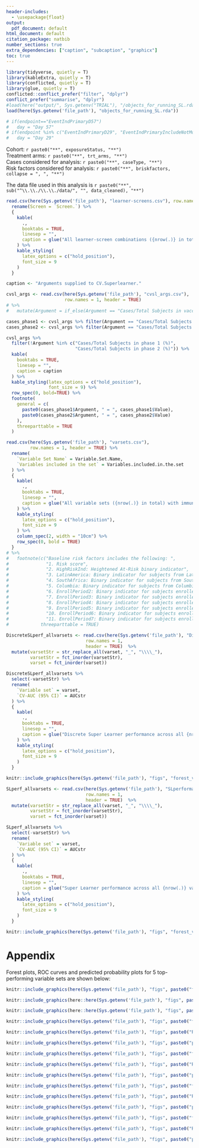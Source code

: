 ```yaml
---
header-includes:
  - \usepackage{float}
output:
  pdf_document: default
html_document: default
citation_package: natbib
number_sections: true
extra_dependencies: ["caption", "subcaption", "graphicx"]
toc: true
---
```


\maxdeadcycles=200

<!-- \clearpage -->
<!-- \section{Overview} -->


<!-- \clearpage -->
\section{Multivariable marker Super Learner modeling} 

```r
library(tidyverse, quietly = T)
library(kableExtra, quietly = T)
library(conflicted, quietly = T)
library(glue, quietly = T)
conflicted::conflict_prefer("filter", "dplyr")
conflict_prefer("summarise", "dplyr")
#load(here("output/", Sys.getenv("TRIAL"), "/objects_for_running_SL.rda"))
load(here(Sys.getenv('file_path'), "objects_for_running_SL.rda"))

# if(endpoint=="EventIndPrimaryD57")
#   day = "Day 57"
# if(endpoint %in% c("EventIndPrimaryD29", "EventIndPrimaryIncludeNotMolecConfirmedD29"))
#   day = "Day 29"
```

\vspace{2cm}


Cohort:  `r paste0("**", exposureStatus, "**")`     
Treatment arms: `r paste0("**", trt_arms, "**")`      
Cases considered for analysis: `r paste0("**", caseType, "**")`         
Risk factors considered for analysis:  `r paste0("**", briskfactors, collapse = ", ", "**")`

\vspace{2cm}

The data file used in this analysis is `r paste0("**", sub("^\\.\\./\\.\\./data/", "", data_cleaned), "**")`



\clearpage

```r

read.csv(here(Sys.getenv('file_path'), "learner-screens.csv"), row.names = 1, header = TRUE) %>%
  rename(Screen = `Screen.`) %>%
  { 
    kable(
      .,
      booktabs = TRUE,
      linesep = "",
      caption = glue("All learner-screen combinations ({nrow(.)} in total) used as input to the Super Learner.")
    ) %>%
    kable_styling(
      latex_options = c("hold_position"),
      font_size = 9
    )
  }

```




```r
caption <- "Arguments supplied to CV.Superlearner."

cvsl_args <- read.csv(here(Sys.getenv('file_path'), "cvsl_args.csv"),
                      row.names = 1, header = TRUE) 
# %>%
#   mutate(Argument = if_else(Argument == "Cases/Total Subjects in vaccine group (%)", "Cases/Total Subjects in phase 2 (%)", Argument)) 

cases_phase1 <- cvsl_args %>% filter(Argument == "Cases/Total Subjects in phase 1 (%)")
cases_phase2 <- cvsl_args %>% filter(Argument == "Cases/Total Subjects in phase 2 (%)")

cvsl_args %>%
  filter(!Argument %in% c("Cases/Total Subjects in phase 1 (%)",
                          "Cases/Total Subjects in phase 2 (%)")) %>%
  kable(
    booktabs = TRUE,
    linesep = "",
    caption = caption
  ) %>%
  kable_styling(latex_options = c("hold_position"),
                font_size = 9) %>%
  row_spec(0, bold=TRUE) %>%
  footnote(
    general = c(
      paste0(cases_phase1$Argument, " = ", cases_phase1$Value),
      paste0(cases_phase2$Argument, " = ", cases_phase2$Value)
    ),
    threeparttable = TRUE
  )

```



\clearpage
```r

read.csv(here(Sys.getenv('file_path'), "varsets.csv"),
         row.names = 1, header = TRUE) %>%
  rename(
    `Variable Set Name` = Variable.Set.Name,
    `Variables included in the set` = Variables.included.in.the.set
  ) %>%
  {
    kable(
      .,
      booktabs = TRUE,
      linesep = "",
      caption = glue("All variable sets ({nrow(.)} in total) with immunological markers for which Super Learner was run.")
    ) %>%
    kable_styling(
      latex_options = c("hold_position"),
      font_size = 9
    ) %>%
    column_spec(2, width = "10cm") %>%
    row_spec(0, bold = TRUE)
  }
# %>%
#   footnote(c("Baseline risk factors includes the following: ",
#              "1. Risk score",
#              "2. HighRiskInd: Heightened At-Risk binary indicator",
#              "3. LatinAmerica: Binary indicator for subjects from Latin America except Columbia",
#              "4. SouthAfrica: Binary indicator for subjects from South Africa",
#              "5. Columbia: Binary indicator for subjects from Columbia",
#              "6. EnrollPeriod2: Binary indicator for subjects enrolled in the 2nd biweekly enrollment period",
#              "7. EnrollPeriod3: Binary indicator for subjects enrolled in the 3rd biweekly enrollment period",
#              "8. EnrollPeriod4: Binary indicator for subjects enrolled in the 4th biweekly enrollment period",
#              "9. EnrollPeriod5: Binary indicator for subjects enrolled in the 5th biweekly enrollment period",
#              "10. EnrollPeriod6: Binary indicator for subjects enrolled in the 6th biweekly enrollment period",
#              "11. EnrollPeriod7: Binary indicator for subjects enrolled in the 7th biweekly enrollment period"),
#            threeparttable = TRUE)

```


\begin{landscape}

\clearpage

```r

df = read.csv(here(Sys.getenv('file_path'), "varsets_with_markers_table.csv"), header = TRUE) 

# Find the row number that matches the target string
cutoff_row <- which(df$varset == "varset_combin_D1nD15")

df %>% 
  dplyr::slice(1:cutoff_row) %>% # Filter rows from the top up to and including that row
  mutate(markers = if_else(varset == "varset_baselineRiskFactors", "N/A", markers)) %>%
  rename(`Variable Set` = `varset`,
         Markers = markers) %>%
  kable(
    booktabs = TRUE,
    longtable = TRUE,
    linesep = "",
    caption = glue("Markers included in the base, unique variable sets. Variable sets that are a combination of these base variable sets are not shown."),
    caption.short = ""
  ) %>%
  kable_styling(
    latex_options = c("hold_position", "repeat_header", "striped"),
    font_size = 9
  ) %>%
  column_spec(2, width = "12cm") %>%
  kable_classic("striped")

rm(df)

```


\end{landscape}

\clearpage

```r

DiscreteSLperf_allvarsets <- read.csv(here(Sys.getenv('file_path'), "DiscreteSLperformance_allvarsets.csv"),
                              row.names = 1,
                              header = TRUE)  %>%
  mutate(varsetStr = str_replace_all(varset, "_", "\\\\_"),
         varsetStr = fct_inorder(varsetStr),
         varset = fct_inorder(varset))

DiscreteSLperf_allvarsets %>%
  select(-varsetStr) %>%
  rename(
    `Variable set` = varset,
    `CV-AUC (95% CI)` = AUCstr
  ) %>%
  {
    kable(
      .,
      booktabs = TRUE,
      linesep = "",
      caption = glue("Discrete Super Learner performance across all {nrow(.)} variable sets sorted by weighted CV-AUC performance.")
    ) %>%
    kable_styling(
      latex_options = c("hold_position"),
      font_size = 9
    )
  }


```


\clearpage
```r

knitr::include_graphics(here(Sys.getenv('file_path'), "figs", "forest_vacc_cvaucs_allDiscrete SLs.png"))

```




\clearpage

```r

SLperf_allvarsets <- read.csv(here(Sys.getenv('file_path'), "SLperformance_allvarsets.csv"),
                              row.names = 1,
                              header = TRUE)  %>%
  mutate(varsetStr = str_replace_all(varset, "_", "\\\\_"),
         varsetStr = fct_inorder(varsetStr),
         varset = fct_inorder(varset))

SLperf_allvarsets %>%
  select(-varsetStr) %>%
  rename(
    `Variable set` = varset,
    `CV-AUC (95% CI)` = AUCstr
  ) %>%
  {
    kable(
      .,
      booktabs = TRUE,
      linesep = "",
      caption = glue("Super Learner performance across all {nrow(.)} variable sets sorted by weighted CV-AUC performance.")
    ) %>%
    kable_styling(
      latex_options = c("hold_position"),
      font_size = 9
    )
  }


```




\clearpage
```r

knitr::include_graphics(here(Sys.getenv('file_path'), "figs", "forest_vacc_cvaucs_allSLs.png"))

```



<!-- \clearpage -->
<!-- \section{Variable set importance} -->

<!-- ```{r vim-estimates-grp, warning=FALSE, echo=FALSE, message=FALSE} -->
<!-- caption <- "Estimated variable importance (estimated difference in CV-AUC with 95\\% CI) of each variable set relative to baseline risk factors." -->

<!-- read.csv(here("cor_surrogates", "output", Sys.getenv("TRIAL"), "vim_estimates.csv"), -->
<!--          row.names = 1, -->
<!--          header = TRUE) %>% -->
<!--   filter(group) %>% -->
<!--   filter(!grepl("base", variable_set)) %>% -->
<!--   arrange(-as.numeric(est)) %>% -->
<!--   mutate(est = format(round(est, 3), nsmall = 3), -->
<!--          ci_ll = format(round(ci_ll, 3), nsmall = 3), -->
<!--          ci_ul = format(round(ci_ul, 3), nsmall = 3), -->
<!--          se = format(round(se, 3), nsmall = 3), -->
<!--          pval = format(round(pval, 3), nsmall = 3), -->
<!--          estCI = paste0(est, " [", ci_ll, ", ", ci_ul, "]")) %>% -->
<!--   select(variable_set, estCI, se, pval) %>% -->
<!--   rename(`Variable set` = variable_set, -->
<!--          `VIM estimate [95% CI]` = estCI, -->
<!--          `std.error` = se, -->
<!--          `p-value` = pval) %>% -->
<!--   kable( -->
<!--     booktabs = TRUE, -->
<!--     linesep = "", -->
<!--     caption = caption -->
<!--   ) %>% -->
<!--   kable_styling(latex_options = c("hold_position"), -->
<!--                 font_size = 9) -->

<!-- ``` -->

<!-- \clearpage -->
<!-- ```{r, echo=FALSE, out.width="99%", out.height="120%", fig.cap="Forest plot showing estimated variable importance (estimated difference in CV-AUC with 95\\% CI) of each variable set relative to baseline risk factors."} -->

<!-- knitr::include_graphics(paste0("figs/", Sys.getenv("TRIAL"), "/group_vim_forest_plot.png")) -->

<!-- ``` -->



<!-- \clearpage -->

<!-- ```{r vim-predictiveness-grp, warning=FALSE, echo=FALSE, message=FALSE} -->
<!-- caption <- "Estimated predictiveness (CV-AUC with 95\\% CI) for all variable sets derived upon sample splitting. Discrepancies between these CV-AUC estimates and the estimates provided in Table 4 and Figure 1 are expected to diminish with increase in sample size." -->

<!-- read.csv(paste0("output/", Sys.getenv("TRIAL"), "/vim_predictiveness_estimates.csv"), -->
<!--          row.names = 1, -->
<!--          header = TRUE) %>% -->
<!--   filter(group) %>% -->
<!--   arrange(-as.numeric(est)) %>% -->
<!--   mutate(est = format(round(est, 3), nsmall = 3), -->
<!--          ci_ll = format(round(ci_ll, 3), nsmall = 3), -->
<!--          ci_ul = format(round(ci_ul, 3), nsmall = 3), -->
<!--          se = format(round(se, 3), nsmall = 3), -->
<!--          estCI = paste0(est, " [", ci_ll, ", ", ci_ul, "]")) %>% -->
<!--   select(variable_set, estCI, se) %>% -->
<!--   rename(`Variable set` = variable_set, -->
<!--          `Predictiveness estimate [95% CI]` = estCI, -->
<!--          `std.error` = se) %>% -->
<!--   kable( -->
<!--     booktabs = TRUE, -->
<!--     linesep = "", -->
<!--     caption = caption -->
<!--   ) %>% -->
<!--   kable_styling(latex_options = c("hold_position"), -->
<!--                 font_size = 9) -->

<!-- ``` -->



<!-- \clearpage -->
<!-- ```{r, echo=FALSE, out.width="99%", out.height="120%", fig.cap="Forest plot showing estimated predictiveness (CV-AUC with 95\\% CI) across all variable sets derived upon sample splitting. Discrepancies between these CV-AUC estimates and the estimates provided in Table 4 and Figure 1 are expected to diminish with increase in sample size. Dashed vertical line drawn at CV-AUC = 0.5 represents predictiveness similar to random chance."} -->

<!-- knitr::include_graphics(paste0("figs/", Sys.getenv("TRIAL"), "/group_pred_forest_plot.png")) -->

<!-- ``` -->

<!-- \clearpage -->
<!-- \section{Individual variable importance} -->

<!-- ```{r vim-estimates-vars, warning=FALSE, echo=FALSE, message=FALSE} -->
<!-- caption <- "Estimated variable importance (estimated difference in CV-AUC with 95\\% CI) of each individual variable relative to baseline risk factors." -->

<!-- read.csv(paste0("output/", Sys.getenv("TRIAL"), "/vim_estimates.csv"), -->
<!--          row.names = 1, -->
<!--          header = TRUE) %>% -->
<!--   filter(!group) %>% -->
<!--   filter(!grepl("base", variable_set)) %>% -->
<!--   arrange(-as.numeric(est)) %>% -->
<!--   mutate(est = format(round(est, 3), nsmall = 3), -->
<!--          ci_ll = format(round(ci_ll, 3), nsmall = 3), -->
<!--          ci_ul = format(round(ci_ul, 3), nsmall = 3), -->
<!--          se = format(round(se, 3), nsmall = 3), -->
<!--          pval = format(round(pval, 3), nsmall = 3), -->
<!--          estCI = paste0(est, " [", ci_ll, ", ", ci_ul, "]")) %>% -->
<!--   select(variable_set, estCI, se, pval) %>% -->
<!--   rename(`Variable name` = variable_set, -->
<!--          `VIM estimate [95% CI]` = estCI, -->
<!--          `std.error` = se, -->
<!--          `p-value` = pval) %>% -->
<!--   kable( -->
<!--     booktabs = TRUE, -->
<!--     linesep = "", -->
<!--     caption = caption -->
<!--   ) %>% -->
<!--   kable_styling(latex_options = c("hold_position"), -->
<!--                 font_size = 9) -->

<!-- ``` -->

<!-- \clearpage -->
<!-- ```{r, echo=FALSE, out.width="99%", out.height="120%", fig.cap="Forest plot showing estimated variable importance (estimated difference in CV-AUC with 95\\% CI) of each individual variable relative to baseline risk factors."} -->

<!-- knitr::include_graphics(paste0("figs/", Sys.getenv("TRIAL"), "/individual_vim_forest_plot.png")) -->

<!-- ``` -->



<!-- \clearpage -->

<!-- ```{r vim-predictiveness-vars, warning=FALSE, echo=FALSE, message=FALSE} -->
<!-- caption <- "Estimated predictiveness (CV-AUC with 95\\% CI) of each individual variable derived upon sample splitting." -->

<!-- read.csv(paste0("output/", Sys.getenv("TRIAL"), "/vim_predictiveness_estimates.csv"), -->
<!--          row.names = 1, -->
<!--          header = TRUE) %>% -->
<!--   filter(!group) %>% -->
<!--   arrange(-as.numeric(est)) %>% -->
<!--   mutate(est = format(round(est, 3), nsmall = 3), -->
<!--          ci_ll = format(round(ci_ll, 3), nsmall = 3), -->
<!--          ci_ul = format(round(ci_ul, 3), nsmall = 3), -->
<!--          se = format(round(se, 3), nsmall = 3), -->
<!--          estCI = paste0(est, " [", ci_ll, ", ", ci_ul, "]")) %>% -->
<!--   select(variable_set, estCI, se) %>% -->
<!--   rename(`Variable name` = variable_set, -->
<!--          `Predictiveness estimate [95% CI]` = estCI, -->
<!--          `std.error` = se) %>% -->
<!--   kable( -->
<!--     booktabs = TRUE, -->
<!--     linesep = "", -->
<!--     caption = caption -->
<!--   ) %>% -->
<!--   kable_styling(latex_options = c("hold_position"), -->
<!--                 font_size = 9) -->

<!-- ``` -->



<!-- \clearpage -->
<!-- ```{r, echo=FALSE, out.width="99%", out.height="120%", fig.cap="Forest plot showing estimated predictiveness (CV-AUC with 95\\% CI) across all individual variables derived upon sample splitting. Dashed vertical line drawn at CV-AUC = 0.5 represents predictiveness similar to random chance."} -->

<!-- knitr::include_graphics(paste0("figs/", Sys.getenv("TRIAL"), "/individual_pred_forest_plot.png")) -->

<!-- ``` -->







\clearpage
# Appendix
Forest plots, ROC curves and predicted probability plots for 5 top-performing variable sets are shown below:


```r
knitr::include_graphics(here(Sys.getenv('file_path'), "figs", paste0("forest_vacc_cvaucs_", levels(DiscreteSLperf_allvarsets$varset)[1], ".png")))
```

```r
knitr::include_graphics(here::here(Sys.getenv('file_path'), "figs", paste0("ROCcurve_", levels(DiscreteSLperf_allvarsets$varset)[1], ".png")))
```

```r
knitr::include_graphics(here::here(Sys.getenv('file_path'), "figs", paste0("predProb_", levels(DiscreteSLperf_allvarsets$varset)[1], ".png")))
```



```r
knitr::include_graphics(here(Sys.getenv('file_path'), "figs", paste0("forest_vacc_cvaucs_", levels(DiscreteSLperf_allvarsets$varset)[2], ".png")))
```

```r
knitr::include_graphics(here(Sys.getenv('file_path'), "figs", paste0("ROCcurve_", levels(DiscreteSLperf_allvarsets$varset)[2], ".png")))
```

```r
knitr::include_graphics(here(Sys.getenv('file_path'), "figs", paste0("predProb_", levels(DiscreteSLperf_allvarsets$varset)[2], ".png")))
```

```r
knitr::include_graphics(here(Sys.getenv('file_path'), "figs", paste0("forest_vacc_cvaucs_", levels(DiscreteSLperf_allvarsets$varset)[3], ".png")))
```

```r
knitr::include_graphics(here(Sys.getenv('file_path'), "figs", paste0("ROCcurve_", levels(DiscreteSLperf_allvarsets$varset)[3], ".png")))
```

```r
knitr::include_graphics(here(Sys.getenv('file_path'), "figs", paste0("predProb_", levels(DiscreteSLperf_allvarsets$varset)[3], ".png")))
```

```r
knitr::include_graphics(here(Sys.getenv('file_path'), "figs", paste0("forest_vacc_cvaucs_", levels(DiscreteSLperf_allvarsets$varset)[4], ".png")))
```

```r
knitr::include_graphics(here(Sys.getenv('file_path'), "figs", paste0("ROCcurve_", levels(DiscreteSLperf_allvarsets$varset)[4], ".png")))
```

```r
knitr::include_graphics(here(Sys.getenv('file_path'), "figs", paste0("predProb_", levels(DiscreteSLperf_allvarsets$varset)[4], ".png")))
```

```r
knitr::include_graphics(here(Sys.getenv('file_path'), "figs", paste0("forest_vacc_cvaucs_", levels(DiscreteSLperf_allvarsets$varset)[5], ".png")))
```

```r
knitr::include_graphics(here(Sys.getenv('file_path'), "figs", paste0("ROCcurve_", levels(DiscreteSLperf_allvarsets$varset)[5], ".png")))
```

```r
knitr::include_graphics(here(Sys.getenv('file_path'), "figs", paste0("predProb_", levels(DiscreteSLperf_allvarsets$varset)[5], ".png")))
```




<!-- ```{r, echo=FALSE, out.width="99%", out.height="120%", fig.cap=paste0("Variable set ``", levels(DiscreteSLperf_allvarsets$varsetStr)[6], "'': Weighted CV-AUC (95\\% CI) of algorithms for predicting COVID-19 cases.")} -->
<!-- knitr::include_graphics(here("cor_surrogates", "figs", Sys.getenv("TRIAL"), paste0("forest_vacc_cvaucs_", levels(DiscreteSLperf_allvarsets$varset)[6], ".png"))) -->
<!-- ``` -->

<!-- ```{r, echo=FALSE, out.width="99%", out.height="120%", fig.cap=paste0("Variable set ``", levels(DiscreteSLperf_allvarsets$varsetStr)[6], "'': Weighted CV-AUC ROC curves of top two individual learners along with Super Learner and discrete-SL.")} -->
<!-- knitr::include_graphics(here("cor_surrogates", "figs", Sys.getenv("TRIAL"), paste0("ROCcurve_", levels(DiscreteSLperf_allvarsets$varset)[6], ".png"))) -->
<!-- ``` -->

<!-- ```{r, echo=FALSE, out.width="99%", out.height="120%", fig.cap=paste0("Variable set ``", levels(DiscreteSLperf_allvarsets$varsetStr)[6], "'': Weighted prediction probability plots with median (IQR) for top two individual learners, Super Learner and discrete-SL.")} -->
<!-- knitr::include_graphics(here("cor_surrogates", "figs", Sys.getenv("TRIAL"), paste0("predProb_", levels(DiscreteSLperf_allvarsets$varset)[6], ".png"))) -->
<!-- ``` -->

<!-- ```{r, echo=FALSE, out.width="99%", out.height="120%", fig.cap=paste0("Variable set ``", levels(DiscreteSLperf_allvarsets$varsetStr)[7], "'': Weighted CV-AUC (95\\% CI) of algorithms for predicting COVID-19 cases.")} -->
<!-- knitr::include_graphics(here("cor_surrogates", "figs", Sys.getenv("TRIAL"), paste0("forest_vacc_cvaucs_", levels(DiscreteSLperf_allvarsets$varset)[7], ".png"))) -->
<!-- ``` -->

<!-- ```{r, echo=FALSE, out.width="99%", out.height="120%", fig.cap=paste0("Variable set ``", levels(DiscreteSLperf_allvarsets$varsetStr)[7], "'': Weighted CV-AUC ROC curves of top two individual learners along with Super Learner and discrete-SL.")} -->
<!-- knitr::include_graphics(here("cor_surrogates", "figs", Sys.getenv("TRIAL"), paste0("ROCcurve_", levels(DiscreteSLperf_allvarsets$varset)[7], ".png"))) -->
<!-- ``` -->

<!-- ```{r, echo=FALSE, out.width="99%", out.height="120%", fig.cap=paste0("Variable set ``", levels(DiscreteSLperf_allvarsets$varsetStr)[7], "'': Weighted prediction probability plots with median (IQR) for top two individual learners, Super Learner and discrete-SL.")} -->
<!-- knitr::include_graphics(here("cor_surrogates", "figs", Sys.getenv("TRIAL"), paste0("predProb_", levels(DiscreteSLperf_allvarsets$varset)[7], ".png"))) -->
<!-- ``` -->

<!-- ```{r, echo=FALSE, out.width="99%", out.height="120%", fig.cap=paste0("Variable set ``", levels(DiscreteSLperf_allvarsets$varsetStr)[8], "'': Weighted CV-AUC (95\\% CI) of algorithms for predicting COVID-19 cases.")} -->
<!-- knitr::include_graphics(here("cor_surrogates", "figs", Sys.getenv("TRIAL"), paste0("forest_vacc_cvaucs_", levels(DiscreteSLperf_allvarsets$varset)[8], ".png"))) -->
<!-- ``` -->

<!-- ```{r, echo=FALSE, out.width="99%", out.height="120%", fig.cap=paste0("Variable set ``", levels(DiscreteSLperf_allvarsets$varsetStr)[8], "'': Weighted CV-AUC ROC curves of top two individual learners along with Super Learner and discrete-SL.")} -->
<!-- knitr::include_graphics(here("cor_surrogates", "figs", Sys.getenv("TRIAL"), paste0("ROCcurve_", levels(DiscreteSLperf_allvarsets$varset)[8], ".png"))) -->
<!-- ``` -->

<!-- ```{r, echo=FALSE, out.width="99%", out.height="120%", fig.cap=paste0("Variable set ``", levels(DiscreteSLperf_allvarsets$varsetStr)[8], "'': Weighted prediction probability plots with median (IQR) for top two individual learners, Super Learner and discrete-SL.")} -->
<!-- knitr::include_graphics(here("cor_surrogates", "figs", Sys.getenv("TRIAL"), paste0("predProb_", levels(DiscreteSLperf_allvarsets$varset)[8], ".png"))) -->
<!-- ``` -->

<!-- ```{r, echo=FALSE, out.width="99%", out.height="120%", fig.cap=paste0("Variable set ``", levels(DiscreteSLperf_allvarsets$varsetStr)[9], "'': Weighted CV-AUC (95\\% CI) of algorithms for predicting COVID-19 cases.")} -->
<!-- knitr::include_graphics(here("cor_surrogates", "figs", Sys.getenv("TRIAL"), paste0("forest_vacc_cvaucs_", levels(DiscreteSLperf_allvarsets$varset)[9], ".png"))) -->
<!-- ``` -->

<!-- ```{r, echo=FALSE, out.width="99%", out.height="120%", fig.cap=paste0("Variable set ``", levels(DiscreteSLperf_allvarsets$varsetStr)[9], "'': Weighted CV-AUC ROC curves of top two individual learners along with Super Learner and discrete-SL.")} -->
<!-- knitr::include_graphics(here("cor_surrogates", "figs", Sys.getenv("TRIAL"), paste0("ROCcurve_", levels(DiscreteSLperf_allvarsets$varset)[9], ".png"))) -->
<!-- ``` -->

<!-- ```{r, echo=FALSE, out.width="99%", out.height="120%", fig.cap=paste0("Variable set ``", levels(DiscreteSLperf_allvarsets$varsetStr)[9], "'': Weighted prediction probability plots with median (IQR) for top two individual learners, Super Learner and discrete-SL.")} -->
<!-- knitr::include_graphics(here("cor_surrogates", "figs", Sys.getenv("TRIAL"), paste0("predProb_", levels(DiscreteSLperf_allvarsets$varset)[9], ".png"))) -->
<!-- ``` -->

<!-- ```{r, echo=FALSE, out.width="99%", out.height="120%", fig.cap=paste0("Variable set ``", levels(DiscreteSLperf_allvarsets$varsetStr)[10], "'': Weighted CV-AUC (95\\% CI) of algorithms for predicting COVID-19 cases.")} -->
<!-- knitr::include_graphics(here("cor_surrogates", "figs", Sys.getenv("TRIAL"), paste0("forest_vacc_cvaucs_", levels(DiscreteSLperf_allvarsets$varset)[10], ".png"))) -->
<!-- ``` -->

<!-- ```{r, echo=FALSE, out.width="99%", out.height="120%", fig.cap=paste0("Variable set ``", levels(DiscreteSLperf_allvarsets$varsetStr)[10], "'': Weighted CV-AUC ROC curves of top two individual learners along with Super Learner and discrete-SL.")} -->
<!-- knitr::include_graphics(here("cor_surrogates", "figs", Sys.getenv("TRIAL"), paste0("ROCcurve_", levels(DiscreteSLperf_allvarsets$varset)[10], ".png"))) -->
<!-- ``` -->

<!-- ```{r, echo=FALSE, out.width="99%", out.height="120%", fig.cap=paste0("Variable set ``", levels(DiscreteSLperf_allvarsets$varsetStr)[10], "'': Weighted prediction probability plots with median (IQR) for top two individual learners, Super Learner and discrete-SL.")} -->
<!-- knitr::include_graphics(here("cor_surrogates", "figs", Sys.getenv("TRIAL"), paste0("predProb_", levels(DiscreteSLperf_allvarsets$varset)[10], ".png"))) -->
<!-- ``` -->

<!-- ```{r, echo=FALSE, out.width="99%", out.height="120%", fig.cap=paste0("Variable set ``", levels(DiscreteSLperf_allvarsets$varsetStr)[11], "'': Weighted CV-AUC (95\\% CI) of algorithms for predicting COVID-19 cases.")} -->
<!-- knitr::include_graphics(here("cor_surrogates", "figs", Sys.getenv("TRIAL"), paste0("forest_vacc_cvaucs_", levels(DiscreteSLperf_allvarsets$varset)[11], ".png"))) -->
<!-- ``` -->

<!-- ```{r, echo=FALSE, out.width="99%", out.height="120%", fig.cap=paste0("Variable set ``", levels(DiscreteSLperf_allvarsets$varsetStr)[11], "'': Weighted CV-AUC ROC curves of top two individual learners along with Super Learner and discrete-SL.")} -->
<!-- knitr::include_graphics(here("cor_surrogates", "figs", Sys.getenv("TRIAL"), paste0("ROCcurve_", levels(DiscreteSLperf_allvarsets$varset)[11], ".png"))) -->
<!-- ``` -->

<!-- ```{r, echo=FALSE, out.width="99%", out.height="120%", fig.cap=paste0("Variable set ``", levels(DiscreteSLperf_allvarsets$varsetStr)[11], "'': Weighted prediction probability plots with median (IQR) for top two individual learners, Super Learner and discrete-SL.")} -->
<!-- knitr::include_graphics(here("cor_surrogates", "figs", Sys.getenv("TRIAL"), paste0("predProb_", levels(DiscreteSLperf_allvarsets$varset)[11], ".png"))) -->
<!-- ``` -->


<!-- ```{r, echo=FALSE, out.width="99%", out.height="120%", fig.cap=paste0("Variable set ``", levels(DiscreteSLperf_allvarsets$varsetStr)[12], "'': Weighted CV-AUC (95\\% CI) of algorithms for predicting COVID-19 cases.")} -->
<!-- knitr::include_graphics(here("cor_surrogates", "figs", Sys.getenv("TRIAL"), paste0("forest_vacc_cvaucs_", levels(DiscreteSLperf_allvarsets$varset)[12], ".png"))) -->
<!-- ``` -->

<!-- ```{r, echo=FALSE, out.width="99%", out.height="120%", fig.cap=paste0("Variable set ``", levels(DiscreteSLperf_allvarsets$varsetStr)[12], "'': Weighted CV-AUC ROC curves of top two individual learners along with Super Learner and discrete-SL.")} -->
<!-- knitr::include_graphics(here("cor_surrogates", "figs", Sys.getenv("TRIAL"), paste0("ROCcurve_", levels(DiscreteSLperf_allvarsets$varset)[12], ".png"))) -->
<!-- ``` -->

<!-- ```{r, echo=FALSE, out.width="99%", out.height="120%", fig.cap=paste0("Variable set ``", levels(DiscreteSLperf_allvarsets$varsetStr)[12], "'': Weighted prediction probability plots with median (IQR) for top two individual learners, Super Learner and discrete-SL.")} -->
<!-- knitr::include_graphics(here("cor_surrogates", "figs", Sys.getenv("TRIAL"), paste0("predProb_", levels(DiscreteSLperf_allvarsets$varset)[12], ".png"))) -->
<!-- ``` -->

<!-- ```{r, echo=FALSE, out.width="99%", out.height="120%", fig.cap=paste0("Variable set ``", levels(DiscreteSLperf_allvarsets$varsetStr)[13], "'': Weighted CV-AUC (95\\% CI) of algorithms for predicting COVID-19 cases.")} -->
<!-- knitr::include_graphics(here("cor_surrogates", "figs", Sys.getenv("TRIAL"), paste0("forest_vacc_cvaucs_", levels(DiscreteSLperf_allvarsets$varset)[13], ".png"))) -->
<!-- ``` -->

<!-- ```{r, echo=FALSE, out.width="99%", out.height="120%", fig.cap=paste0("Variable set ``", levels(DiscreteSLperf_allvarsets$varsetStr)[13], "'': Weighted CV-AUC ROC curves of top two individual learners along with Super Learner and discrete-SL.")} -->
<!-- knitr::include_graphics(here("cor_surrogates", "figs", Sys.getenv("TRIAL"), paste0("ROCcurve_", levels(DiscreteSLperf_allvarsets$varset)[13], ".png"))) -->
<!-- ``` -->

<!-- ```{r, echo=FALSE, out.width="99%", out.height="120%", fig.cap=paste0("Variable set ``", levels(DiscreteSLperf_allvarsets$varsetStr)[13], "'': Weighted prediction probability plots with median (IQR) for top two individual learners, Super Learner and discrete-SL.")} -->
<!-- knitr::include_graphics(here("cor_surrogates", "figs", Sys.getenv("TRIAL"), paste0("predProb_", levels(DiscreteSLperf_allvarsets$varset)[13], ".png"))) -->
<!-- ``` -->



<!-- ```{r get-reference-varset-index, echo=FALSE, include=FALSE} -->

<!-- ref_varset_index = which(DiscreteSLperf_allvarsets$varset == "1_baselineRiskFactors") -->

<!-- ``` -->


<!-- ```{r, echo=FALSE, out.width="99%", out.height="120%", fig.cap=paste0("Variable set ``", levels(DiscreteSLperf_allvarsets$varsetStr)[ref_varset_index], "'': Weighted CV-AUC (95\\% CI) of algorithms for predicting COVID-19 cases.")} -->
<!-- knitr::include_graphics(here(Sys.getenv('file_path'), "figs", paste0("forest_vacc_cvaucs_", levels(DiscreteSLperf_allvarsets$varset)[ref_varset_index], ".png"))) -->
<!-- ``` -->

<!-- ```{r, echo=FALSE, out.width="99%", out.height="120%", fig.cap=paste0("Variable set ``", levels(DiscreteSLperf_allvarsets$varsetStr)[ref_varset_index], "'': Weighted CV-AUC ROC curves of top two individual learners along with Super Learner and discrete-SL.")} -->
<!-- knitr::include_graphics(here(Sys.getenv('file_path'), "figs", paste0("ROCcurve_", levels(DiscreteSLperf_allvarsets$varset)[ref_varset_index], ".png"))) -->
<!-- ``` -->

<!-- ```{r, echo=FALSE, out.width="99%", out.height="120%", fig.cap=paste0("Variable set ``", levels(DiscreteSLperf_allvarsets$varsetStr)[ref_varset_index], "'': Weighted prediction probability plots with median (IQR) for top two individual learners, Super Learner and discrete-SL.")} -->
<!-- knitr::include_graphics(here(Sys.getenv('file_path'), "figs", paste0("predProb_", levels(DiscreteSLperf_allvarsets$varset)[ref_varset_index], ".png"))) -->
<!-- ``` -->



\clearpage
\begin{landscape}

```r
caption <- "Predictors and their coefficients in the Discrete SL learner (top-performing learner) selected for each of the 5 folds across top 5 variable sets and the reference variable set. Results shown are for the first random seed (out of 10 random seeds)."

if(!basename(file_path) %in% c("nonnaive_1dose_allcases_briskscore", "nonnaive_1dosemRNA_allcases_briskscore")){
  tab <- read.csv(here(Sys.getenv('file_path'), "all_varsets_all_folds_discreteSLmodels.csv"),
         row.names = 1,
         header = TRUE) %>%
  select(-"Predictors.Features") %>%
  select(varset, fold, Learner, everything()) %>%
  mutate(order = match(varset, DiscreteSLperf_allvarsets$varset)) %>%
  #arrange(order, fold, -abs(Coefficient), -abs(Gain)) %>%
  arrange(order, fold, -abs(Coefficient)) %>%
  mutate(Coefficient = format(round(Coefficient, 3), nsmall = 3),
         Odds.Ratio = format(round(Odds.Ratio, 3), nsmall = 3),
         #Gain = format(round(Gain, 3), nsmall = 3),
         #Cover = format(round(Cover, 3), nsmall = 3),
         #Frequency = format(round(Frequency, 3), nsmall = 3)
         ) %>%
  select(-order) %>%
  rename(`Variable Set` = varset,
         Fold = fold)
} else if (basename(file_path) == "nonnaive_1dose_allcases_briskscore"){
  tab <- read.csv(here(Sys.getenv('file_path'), "all_varsets_all_folds_discreteSLmodels.csv"),
         row.names = 1,
         header = TRUE) %>%
  #select(-"Predictors.Features") %>%
  rename(`Predictors/Features` = `Predictors.Features`) %>%
  select(varset, fold, Learner, everything()) %>%
  mutate(order = match(varset, DiscreteSLperf_allvarsets$varset)) %>%
  arrange(order, fold, -abs(Coefficient), -abs(Gain)) %>%
  mutate(Coefficient = format(round(Coefficient, 3), nsmall = 3),
         Odds.Ratio = format(round(Odds.Ratio, 3), nsmall = 3),
         #Gain = format(round(Gain, 3), nsmall = 3),
         #Cover = format(round(Cover, 3), nsmall = 3),
         #Frequency = format(round(Frequency, 3), nsmall = 3)
         ) %>%
  select(-order) %>%
  rename(`Variable Set` = varset,
         Fold = fold)
} else if (basename(file_path) == "nonnaive_1dosemRNA_allcases_briskscore"){
  tab <- read.csv(here(Sys.getenv('file_path'), "all_varsets_all_folds_discreteSLmodels.csv"),
         row.names = 1,
         header = TRUE) %>%
  #select(-"Predictors.Features") %>%
  rename(`Predictors/Features` = `Predictors.Features`) %>%
  select(varset, fold, Learner, everything()) %>%
  mutate(order = match(varset, DiscreteSLperf_allvarsets$varset)) %>%
  arrange(order, fold, -abs(Coefficient), -abs(Gain)) %>%
  mutate(Coefficient = format(round(Coefficient, 3), nsmall = 3),
         Odds.Ratio = format(round(Odds.Ratio, 3), nsmall = 3),
         #Gain = format(round(Gain, 3), nsmall = 3),
         #Cover = format(round(Cover, 3), nsmall = 3),
         #Frequency = format(round(Frequency, 3), nsmall = 3)
         ) %>%
  select(-order) %>%
  rename(`Variable Set` = varset,
         Fold = fold)
}



tab %>%
  kable(
    booktabs = TRUE,
    longtable = TRUE,
    linesep = "",
    caption = caption
  ) %>%
  kable_styling(latex_options = c("hold_position", "repeat_header"),
                font_size = 5)
# %>%
#   row_spec(which(tab$`Variable Set` %in% c("1_baselineRiskFactors",
#                                        "2_bAbSpike_D57",
#                                        "27_pnabID80_D29_D57",
#                                        "34_allMarkers_combScores_D29_D57")), bold = T, color = "red")

```

\end{landscape}

